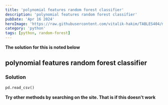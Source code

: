 ```yaml
---
title: 'polynomial features random forest classifier'
description: 'polynomial features random forest classifier'
pubDate: 'Apr 16 2024'
heroImage: 'https://raw.githubusercontent.com/vitalik-hakim/TABLES404/main/error_b/python.jpg'
category: 'python'
tags: [python, random-forest]
---
```


**The solution for this is noted below**

## polynomial features random forest classifier

### Solution

```python
pd.read_csv()
```

**Try other methods by searching on the site. That is if this doesn't work**
